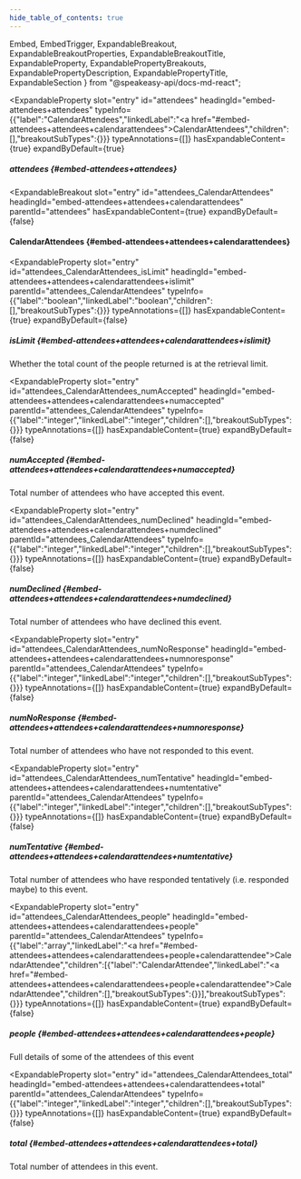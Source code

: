 ```yaml
---
hide_table_of_contents: true
---
```

  Embed,
  EmbedTrigger,
  ExpandableBreakout,
  ExpandableBreakoutProperties,
  ExpandableBreakoutTitle,
  ExpandableProperty,
  ExpandablePropertyBreakouts,
  ExpandablePropertyDescription,
  ExpandablePropertyTitle,
  ExpandableSection
} from "@speakeasy-api/docs-md-react";

<ExpandableSection>

<ExpandableProperty
  slot="entry"
  id="attendees"
  headingId="embed-attendees+attendees"
  typeInfo={{"label":"CalendarAttendees","linkedLabel":"<a href=\"#embed-attendees+attendees+calendarattendees\">CalendarAttendees</a>","children":[],"breakoutSubTypes":{}}}
  typeAnnotations={[]}
  hasExpandableContent={true}
  expandByDefault={true}
>

<ExpandablePropertyTitle slot="title">

##### attendees \{#embed-attendees+attendees\}

</ExpandablePropertyTitle>

<ExpandablePropertyBreakouts slot="breakouts">

<ExpandableBreakout
  slot="entry"
  id="attendees_CalendarAttendees"
  headingId="embed-attendees+attendees+calendarattendees"
  parentId="attendees"
  hasExpandableContent={true}
  expandByDefault={false}
>

<ExpandableBreakoutTitle slot="title">

#### CalendarAttendees \{#embed-attendees+attendees+calendarattendees\}

</ExpandableBreakoutTitle>

<ExpandableBreakoutProperties slot="properties">

<ExpandableProperty
  slot="entry"
  id="attendees_CalendarAttendees_isLimit"
  headingId="embed-attendees+attendees+calendarattendees+islimit"
  parentId="attendees_CalendarAttendees"
  typeInfo={{"label":"boolean","linkedLabel":"boolean","children":[],"breakoutSubTypes":{}}}
  typeAnnotations={[]}
  hasExpandableContent={true}
  expandByDefault={false}
>

<ExpandablePropertyTitle slot="title">

##### isLimit \{#embed-attendees+attendees+calendarattendees+islimit\}

</ExpandablePropertyTitle>

<ExpandablePropertyDescription slot="description">

Whether the total count of the people returned is at the retrieval limit.

</ExpandablePropertyDescription>

</ExpandableProperty>

<ExpandableProperty
  slot="entry"
  id="attendees_CalendarAttendees_numAccepted"
  headingId="embed-attendees+attendees+calendarattendees+numaccepted"
  parentId="attendees_CalendarAttendees"
  typeInfo={{"label":"integer","linkedLabel":"integer","children":[],"breakoutSubTypes":{}}}
  typeAnnotations={[]}
  hasExpandableContent={true}
  expandByDefault={false}
>

<ExpandablePropertyTitle slot="title">

##### numAccepted \{#embed-attendees+attendees+calendarattendees+numaccepted\}

</ExpandablePropertyTitle>

<ExpandablePropertyDescription slot="description">

Total number of attendees who have accepted this event.

</ExpandablePropertyDescription>

</ExpandableProperty>

<ExpandableProperty
  slot="entry"
  id="attendees_CalendarAttendees_numDeclined"
  headingId="embed-attendees+attendees+calendarattendees+numdeclined"
  parentId="attendees_CalendarAttendees"
  typeInfo={{"label":"integer","linkedLabel":"integer","children":[],"breakoutSubTypes":{}}}
  typeAnnotations={[]}
  hasExpandableContent={true}
  expandByDefault={false}
>

<ExpandablePropertyTitle slot="title">

##### numDeclined \{#embed-attendees+attendees+calendarattendees+numdeclined\}

</ExpandablePropertyTitle>

<ExpandablePropertyDescription slot="description">

Total number of attendees who have declined this event.

</ExpandablePropertyDescription>

</ExpandableProperty>

<ExpandableProperty
  slot="entry"
  id="attendees_CalendarAttendees_numNoResponse"
  headingId="embed-attendees+attendees+calendarattendees+numnoresponse"
  parentId="attendees_CalendarAttendees"
  typeInfo={{"label":"integer","linkedLabel":"integer","children":[],"breakoutSubTypes":{}}}
  typeAnnotations={[]}
  hasExpandableContent={true}
  expandByDefault={false}
>

<ExpandablePropertyTitle slot="title">

##### numNoResponse \{#embed-attendees+attendees+calendarattendees+numnoresponse\}

</ExpandablePropertyTitle>

<ExpandablePropertyDescription slot="description">

Total number of attendees who have not responded to this event.

</ExpandablePropertyDescription>

</ExpandableProperty>

<ExpandableProperty
  slot="entry"
  id="attendees_CalendarAttendees_numTentative"
  headingId="embed-attendees+attendees+calendarattendees+numtentative"
  parentId="attendees_CalendarAttendees"
  typeInfo={{"label":"integer","linkedLabel":"integer","children":[],"breakoutSubTypes":{}}}
  typeAnnotations={[]}
  hasExpandableContent={true}
  expandByDefault={false}
>

<ExpandablePropertyTitle slot="title">

##### numTentative \{#embed-attendees+attendees+calendarattendees+numtentative\}

</ExpandablePropertyTitle>

<ExpandablePropertyDescription slot="description">

Total number of attendees who have responded tentatively (i.e. responded maybe) to this event.

</ExpandablePropertyDescription>

</ExpandableProperty>

<ExpandableProperty
  slot="entry"
  id="attendees_CalendarAttendees_people"
  headingId="embed-attendees+attendees+calendarattendees+people"
  parentId="attendees_CalendarAttendees"
  typeInfo={{"label":"array","linkedLabel":"<a href=\"#embed-attendees+attendees+calendarattendees+people+calendarattendee\">CalendarAttendee</a>","children":[{"label":"CalendarAttendee","linkedLabel":"<a href=\"#embed-attendees+attendees+calendarattendees+people+calendarattendee\">CalendarAttendee</a>","children":[],"breakoutSubTypes":{}}],"breakoutSubTypes":{}}}
  typeAnnotations={[]}
  hasExpandableContent={true}
  expandByDefault={false}
>

<ExpandablePropertyTitle slot="title">

##### people \{#embed-attendees+attendees+calendarattendees+people\}

</ExpandablePropertyTitle>

<ExpandablePropertyDescription slot="description">

Full details of some of the attendees of this event

</ExpandablePropertyDescription>

<Embed slot="embed">

<EmbedTrigger slot="trigger" embedTitle="people" triggerText="View people details">

<Embedpeople />

</EmbedTrigger>

</Embed>

</ExpandableProperty>

<ExpandableProperty
  slot="entry"
  id="attendees_CalendarAttendees_total"
  headingId="embed-attendees+attendees+calendarattendees+total"
  parentId="attendees_CalendarAttendees"
  typeInfo={{"label":"integer","linkedLabel":"integer","children":[],"breakoutSubTypes":{}}}
  typeAnnotations={[]}
  hasExpandableContent={true}
  expandByDefault={false}
>

<ExpandablePropertyTitle slot="title">

##### total \{#embed-attendees+attendees+calendarattendees+total\}

</ExpandablePropertyTitle>

<ExpandablePropertyDescription slot="description">

Total number of attendees in this event.

</ExpandablePropertyDescription>

</ExpandableProperty>

</ExpandableBreakoutProperties>

</ExpandableBreakout>

</ExpandablePropertyBreakouts>

</ExpandableProperty>

</ExpandableSection>